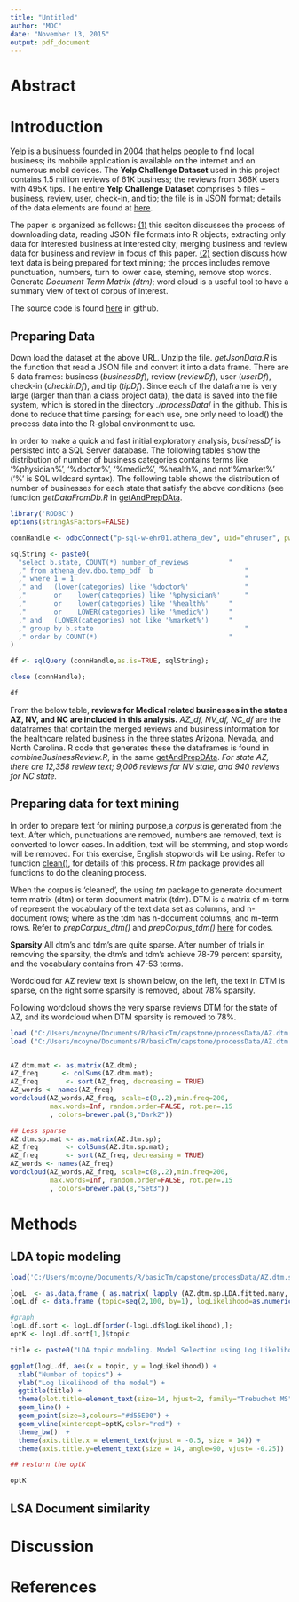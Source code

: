 ```yaml
---
title: "Untitled"
author: "MDC"
date: "November 13, 2015"
output: pdf_document
---
```


# Abstract

# Introduction

Yelp is a businuess founded in 2004 that helps people to find local business; its mobbile application is available on the internet and on numerous mobil devices.  The **Yelp Challenge Dataset** used in this project contains 1.5 million reviews of 61K business; the reviews from 366K users with 495K tips.  The entire **Yelp Challenge Dataset** comprises 5 files -- business, review, user, check-in, and tip; the file is in JSON format; details of the data elements are found at [here](http://www.yelp.com/dataset_challenge).  

The paper is organized as follows: [(1)](#preparing-data) this seciton discusses the process of downloading data, reading JSON file formats into R objects; extracting only data for interested business at interested city; merging business and review data for business and review in focus of this paper.  [(2)](#preparing-data-for-text-mining) section discuss how text data is being prepared for text mining; the proces includes remove punctuation, numbers, turn to lower case, steming, remove stop words.  Generate *Document Term Matrix (dtm)*; word cloud is a useful tool to have a summary view of text of corpus of interest.  

The source code is found [here](https://github.com/mdcRed/Capstone_LDA_LSA) in github. 

## Preparing Data

Down load the dataset at the above URL.  Unzip the file.  *getJsonData.R* is the function that read a JSON file and convert it into a data frame.  There are 5 data frames: business (*businessDf*), review (*reviewDf*), user (*userDf*), check-in (*checkinDf*), and tip (*tipDf*).  Since each of the dataframe is very large (larger than than a class project data), the data is saved into the file system, which is stored in the directory *./processData*/ in the github.  This is done to reduce that time parsing; for each use, one only need to load() the process data into the R-global environment to use. 

In order to make a quick and fast initial exploratory analysis, *businessDf* is persisted into a SQL Server database.  The following tables show the distribution of number of business categories contains terms like '%physician%', '%doctor%', '%medic%', '%health%, and not '%market%' ('%' is SQL wildcard syntax).  The following table shows the distribution of number of businesses for each state that satisfy the above conditions (see function *getDataFromDb.R* in [getAndPrepDAta](https://github.com/mdcRed/Capstone_LDA_LSA/src/getAndPrepData).  


```r
library('RODBC')
options(stringAsFactors=FALSE)

connHandle <- odbcConnect("p-sql-w-ehr01.athena_dev", uid="ehruser", pwd="ehruser123");

sqlString <- paste0(
  "select b.state, COUNT(*) number_of_reviews		   "
  ," from athena_dev.dbo.temp_bdf  b					   "
  ," where 1 = 1										   "
  ," and   (lower(categories) like '%doctor%'			   "
  ,"       or    lower(categories) like '%physician%'	   "
  ,"       or    lower(categories) like '%health%'	   "
  ,"       or    LOWER(categories) like '%medic%')	   "
  ," and   (LOWER(categories) not like '%market%')	   "
  ," group by b.state									   "
  ," order by COUNT(*)								   "
)

df <- sqlQuery (connHandle,as.is=TRUE, sqlString);

close (connHandle);

df

```

From the below table, **reviews for Medical related businesses in the states AZ, NV, and NC are included in this analysis.**  *AZ_df, NV_df, NC_df* are the dataframes that contain the merged reviews and business information for the healthcare related business in the three states Arizona, Nevada, and North Carolina.  R code that generates these the dataframes is found in *combineBusinessReview.R*, in the same [getAndPrepDAta](https://github.com/mdcRed/Capstone_LDA_LSA/src/getAndPrepData).  *For state AZ, there are 12,358 review text; 9,006 reviews for NV state, and 940 reviews for NC state.*


## Preparing data for text mining

In order to prepare text for mining purpose,a *corpus* is generated from the text. After which,  punctuations are removed, numbers are removed, text is converted to lower cases.  In addition, text will be stemming, and stop words will be removed.  For this exercise, English stopwords will be using.  Refer to function [clean()](https://github.com/mdcRed/Capstone_LDA_LSA/src/dtm_tdm), for details of this process.  R *tm* package provides all functions to do the cleaning process.

When the corpus is 'cleaned', the using *tm* package to generate document term matrix (dtm) or term document matrix (tdm).  DTM is a matrix of m-term of represent the vocabulary of the text data set as columns, and n-document rows; where as the tdm has n-document columns, and m-term rows.  Refer to *prepCorpus_dtm()* and *prepCorpus_tdm()* [here](https://github.com/mdcRed/Capstone_LDA_LSA/src/dtm_tdm) for codes.  

**Sparsity**   All dtm's and tdm's are quite sparse.  After number of trials in removing the sparsity, the dtm's and tdm's  achieve 78-79 percent sparsity, and the vocabulary contains from 47-53 terms.  

Wordcloud for AZ  review text is shown below, on the left, the text in DTM is sparse, on the right some sparsity is removed, about 78% sparsity.

Following wordcloud shows the very sparse reviews DTM for the state of AZ, and its wordcloud when DTM sparsity is removed to 78%.  

```r

load ("C:/Users/mcoyne/Documents/R/basicTm/capstone/processData/AZ.dtm.Rdata")
load ("C:/Users/mcoyne/Documents/R/basicTm/capstone/processData/AZ.dtm.sp.Rdata")


AZ.dtm.mat <- as.matrix(AZ.dtm);
AZ_freq      <- colSums(AZ.dtm.mat);
AZ_freq       <- sort(AZ_freq, decreasing = TRUE)
AZ_words <- names(AZ_freq)
wordcloud(AZ_words,AZ_freq, scale=c(8,.2),min.freq=200,
          max.words=Inf, random.order=FALSE, rot.per=.15
          , colors=brewer.pal(8,"Dark2"))

## Less sparse
AZ.dtm.sp.mat <- as.matrix(AZ.dtm.sp);
AZ_freq       <- colSums(AZ.dtm.sp.mat);
AZ_freq       <- sort(AZ_freq, decreasing = TRUE)
AZ_words <- names(AZ_freq)
wordcloud(AZ_words,AZ_freq, scale=c(8,.2),min.freq=200,
          max.words=Inf, random.order=FALSE, rot.per=.15
          , colors=brewer.pal(8,"Set3"))

```


# Methods 

## LDA topic modeling

```r

load('C:/Users/mcoyne/Documents/R/basicTm/capstone/processData/AZ.dtm.sp.LDA.fitted.many.Rdata')

logL  <- as.data.frame ( as.matrix( lapply (AZ.dtm.sp.LDA.fitted.many, logLik)));
logL.df <- data.frame (topic=seq(2,100, by=1), logLikelihood=as.numeric(as.matrix(logL)));

#graph
logL.df.sort <- logL.df[order(-logL.df$logLikelihood),];
optK <- logL.df.sort[1,]$topic

title <- paste0("LDA topic modeling. Model Selection using Log Likelihood.   Optimal k =", optK);

ggplot(logL.df, aes(x = topic, y = logLikelihood)) + 
  xlab("Number of topics") + 
  ylab("Log likelihood of the model") + 
  ggtitle(title) +
  theme(plot.title=element_text(size=14, hjust=2, family="Trebuchet MS", face="bold")) +
  geom_line() + 
  geom_point(size=3,colours="#d55E00") +
  geom_vline(xintercept=optK,color="red") +
  theme_bw()  + 
  theme(axis.title.x = element_text(vjust = -0.5, size = 14)) + 
  theme(axis.title.y=element_text(size = 14, angle=90, vjust= -0.25)) 

## resturn the optK

optK


```

## LSA Document similarity

# Discussion


# References
